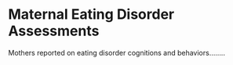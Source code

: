 # Maternal Eating Disorder Assessments

Mothers reported on eating disorder cognitions and behaviors........
